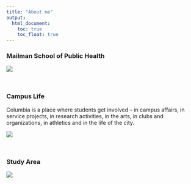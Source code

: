 ```yaml
---
title: "About me"
output: 
  html_document:
    toc: true
    toc_float: true
---
```


### Mailman School of Public Health

![](images/mailman.jpg)

<br>

### Campus Life

Columbia is a place where students get involved -- in campus affairs, in service projects, in research activities, in the arts, in clubs and organizations, in athletics and in the life of the city.

![](images/campus.jpg)

<br>

### Study Area

![](images/study.jpg)

